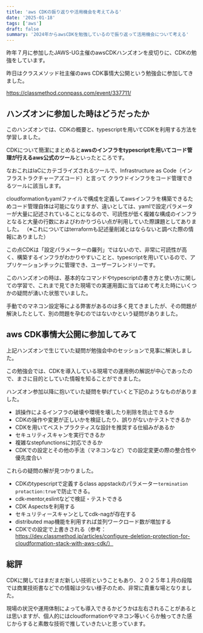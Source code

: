 ```yaml
---
title: 'aws CDKの振り返りや活用機会を考えてみる'
date: '2025-01-18'
tags: ['aws']
draft: false
summary: '2024年からawsCDKを勉強しているので振り返って活用機会について考える'
---
```


昨年７月に参加したJAWS-UG主催のawsCDKハンズオンを皮切りに、CDKの勉強をしています。

昨日はクラスメソッド社主催のaws CDK事情大公開という勉強会に参加してきました。

https://classmethod.connpass.com/event/337711/

## ハンズオンに参加した時はどうだったか

このハンズオンでは、CDKの概要と、typescriptを用いてCDKを利用する方法を学習しました。

CDKについて簡潔にまとめると**awsのインフラをtypescriptを用いてコード管理が行えるaws公式のツール**といったところです。

なおこれはIaCにカテゴライズされるツールで、Infrastructure as Code（インフラストラクチャーアズコード）と言って
クラウドインフラをコード管理できるツールに該当します。

cloudformationもyamlファイルで構成を定義してawsインフラを構築できるためコード管理自体は可能になりますが、違いとしては、yamlで設定パラメーターが大量に記述されていることになるので、可読性が低く複雑な構成のインフラとなると大量の行数におよびわかりづらい点が利用していた際課題としてありました。
（※これについてはterraformも記述量削減とはならないと調べた際の情報にありました）

この点CDKは「設定パラメーターの羅列」ではないので、非常に可読性が高く、構築するインフラがわかりやすいことと、typescriptを用いているので、アプリケーションチックに管理でき、ユーザーフレンドリーです。

このハンズオンの時は、基本的なコマンドやtypescriptの書き方と使い方に関しての学習で、これまで見てきた現場での実運用面に当てはめて考えた時にいくつかの疑問が湧いた状態でいました。

手動でのマネコン設定等による弊害があるのは多く見てきましたが、その問題が解決したとして、別の問題を孕むのではないかという疑問がありました。

## aws CDK事情大公開に参加してみて

上記ハンズオンで生じていた疑問が勉強会中のセッションで見事に解決しました。

この勉強会では、CDKを導入している現場での運用例の解説が中心であったので、まさに目的としていた情報を知ることができました。


ハンズオン参加以降に抱いていた疑問を挙げていくと下記のようなものがありました。

- 誤操作によるインフラの破壊や環境を壊したり削除を防止できるか
- CDKの操作や変更が正しいかを検証したり、誤りがないかテストできるか
- CDKを用いてベストプラクティスな設計を推奨する仕組みがあるか
- セキュリティスキャンを実行できるか
- 複雑なstepfunctionsに対応できるか
- CDKでの設定とその他の手法（マネコンなど）での設定変更の際の整合性や優先度合い

これらの疑問の解が見つかりました。

- CDKのtypescriptで定義するclass appstackのパラメーター`termination protaction:true`で防止できる。
- cdk-mentor,eslintなどで検証・テストできる
- CDK Aspectsを利用する
- セキュリティースキャンとしてcdk-nagが存在する
- distributed map機能を利用すれば並列ワークロード数が増加する
- CDKでの設定で上書きされる（参考：https://dev.classmethod.jp/articles/configure-deletion-protection-for-cloudformation-stack-with-aws-cdk/）

## 総評

CDKに関してはまだまだ新しい技術ということもあり、２０２５年１月の段階では商業技術書などでの情報は少ない様子のため、非常に貴重な場となりました。

現場の状況や運用体制によっても導入できるかどうかは左右されることがあるとは思いますが、個人的にはcloudformationやマネコン等いくらか触ってきた感じからすると素敵な技術で推していきたいと思っています。









